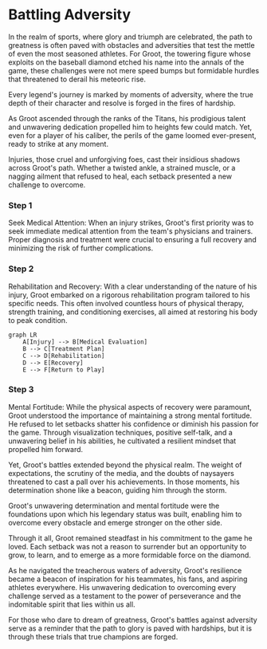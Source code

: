 
# Battling Adversity

In the realm of sports, where glory and triumph are celebrated, the path to greatness is often paved with obstacles and adversities that test the mettle of even the most seasoned athletes. For Groot, the towering figure whose exploits on the baseball diamond etched his name into the annals of the game, these challenges were not mere speed bumps but formidable hurdles that threatened to derail his meteoric rise.

<Callout emoji="⚠️">
Every legend's journey is marked by moments of adversity, where the true depth of their character and resolve is forged in the fires of hardship.
</Callout>

As Groot ascended through the ranks of the Titans, his prodigious talent and unwavering dedication propelled him to heights few could match. Yet, even for a player of his caliber, the perils of the game loomed ever-present, ready to strike at any moment.

Injuries, those cruel and unforgiving foes, cast their insidious shadows across Groot's path. Whether a twisted ankle, a strained muscle, or a nagging ailment that refused to heal, each setback presented a new challenge to overcome.

<Steps>

### Step 1

Seek Medical Attention: When an injury strikes, Groot's first priority was to seek immediate medical attention from the team's physicians and trainers. Proper diagnosis and treatment were crucial to ensuring a full recovery and minimizing the risk of further complications.

### Step 2

Rehabilitation and Recovery: With a clear understanding of the nature of his injury, Groot embarked on a rigorous rehabilitation program tailored to his specific needs. This often involved countless hours of physical therapy, strength training, and conditioning exercises, all aimed at restoring his body to peak condition.

```mermaid
graph LR
    A[Injury] --> B[Medical Evaluation]
    B --> C[Treatment Plan]
    C --> D[Rehabilitation]
    D --> E[Recovery]
    E --> F[Return to Play]
```

### Step 3

Mental Fortitude: While the physical aspects of recovery were paramount, Groot understood the importance of maintaining a strong mental fortitude. He refused to let setbacks shatter his confidence or diminish his passion for the game. Through visualization techniques, positive self-talk, and a unwavering belief in his abilities, he cultivated a resilient mindset that propelled him forward.

</Steps>

Yet, Groot's battles extended beyond the physical realm. The weight of expectations, the scrutiny of the media, and the doubts of naysayers threatened to cast a pall over his achievements. In those moments, his determination shone like a beacon, guiding him through the storm.

<Callout emoji="💡">
Groot's unwavering determination and mental fortitude were the foundations upon which his legendary status was built, enabling him to overcome every obstacle and emerge stronger on the other side.
</Callout>

Through it all, Groot remained steadfast in his commitment to the game he loved. Each setback was not a reason to surrender but an opportunity to grow, to learn, and to emerge as a more formidable force on the diamond.

As he navigated the treacherous waters of adversity, Groot's resilience became a beacon of inspiration for his teammates, his fans, and aspiring athletes everywhere. His unwavering dedication to overcoming every challenge served as a testament to the power of perseverance and the indomitable spirit that lies within us all.

For those who dare to dream of greatness, Groot's battles against adversity serve as a reminder that the path to glory is paved with hardships, but it is through these trials that true champions are forged.